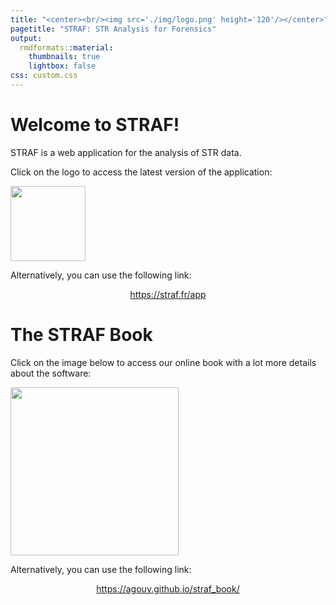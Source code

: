 ```yaml
---
title: "<center><br/><img src='./img/logo.png' height='120'/></center>"
pagetitle: "STRAF: STR Analysis for Forensics"
output: 
  rmdformats::material:
    thumbnails: true
    lightbox: false
css: custom.css
---
```


# Welcome to STRAF!

STRAF is a web application for the analysis of STR data. 

Click on the logo to access the latest version of the application:

<div align='center'><a href='http://straf.fr/app' target="_blank"><img class='link' src='./img/logo.png' width='120' /></a></div>

Alternatively, you can use the following link:

<center><a href='https://straf.fr/app' target='_blank'>https://straf.fr/app</a></center>

# The STRAF Book

Click on the image below to access our online book with a lot more details about the software:

<div align='center'><a href='https://agouy.github.io/straf_book/' target='_blank'><img class='link' src='./img/cover.png' width='269'></a></div>

Alternatively, you can use the following link:

<center><a href='https://agouy.github.io/straf_book/' target='_blank'>https://agouy.github.io/straf_book/</a></center>


